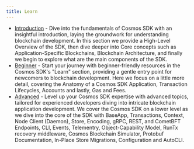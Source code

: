 ```yaml
---
title: Learn
---
```


* [Introduction](/docs/sdk/v0.47/documentation/core-concepts/overview) -  Dive into the fundamentals of Cosmos SDK with an insightful introduction,
  laying the groundwork for understanding blockchain development. In this section we provide a High-Level Overview of the SDK, then dive deeper into Core concepts such as Application-Specific Blockchains, Blockchain Architecture, and finally we begin to explore what are the main components of the SDK.
* [Beginner](/docs/sdk/v0.47/learn/beginner/overview-app) - Start your journey with beginner-friendly resources in the Cosmos SDK's "Learn"
  section, providing a gentle entry point for newcomers to blockchain development. Here we focus on a little more detail, covering the Anatomy of a Cosmos SDK Application, Transaction Lifecycles, Accounts and lastly, Gas and Fees.
* [Advanced](/docs/sdk/v0.47/learn/advanced/baseapp) - Level up your Cosmos SDK expertise with advanced topics, tailored for experienced
  developers diving into intricate blockchain application development. We cover the Cosmos SDK on a lower level as we dive into the core of the SDK with BaseApp, Transactions, Context, Node Client (Daemon), Store, Encoding, gRPC, REST, and CometBFT Endpoints, CLI, Events, Telementry, Object-Capability Model, RunTx recovery middleware, Cosmos Blockchain Simulator, Protobuf Documentation, In-Place Store Migrations, Configuration and AutoCLI.
